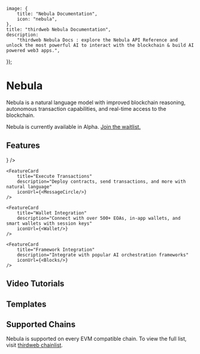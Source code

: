
	image: {
		title: "Nebula Documentation",
		icon: "nebula",
	},
	title: "thirdweb Nebula Documentation",
	description:
		"thirdweb Nebula Docs : explore the Nebula API Reference and unlock the most powerful AI to interact with the blockchain & build AI powered web3 apps.",
});

# Nebula

Nebula is a natural language model with improved blockchain reasoning, autonomous transaction capabilities, and real-time access to the blockchain.

Nebula is currently available in Alpha. [Join the waitlist.](https://thirdweb.com/nebula)

<DocImage src={NebulaDiagram} />

## Features

<div
	className="my-4 grid gap-2 md:grid-cols-2 lg:grid-cols-2 "
>
	<FeatureCard
		title="Proprietary Blockchain Model"
		description="Trained on over 2,500+ EVM networks and 1M+ contracts"
		iconUrl={<File />}
	/>

    <FeatureCard
    	title="Execute Transactions"
    	description="Deploy contracts, send transactions, and more with natural language"
		iconUrl={<MessageCircle/>}
    />

	<FeatureCard
    	title="Wallet Integration"
    	description="Connect with over 500+ EOAs, in-app wallets, and smart wallets with session keys"
		iconUrl={<Wallet/>}
    />

	<FeatureCard
    	title="Framework Integration"
    	description="Integrate with popular AI orchestration frameworks"
		iconUrl={<Blocks/>}
    />
</div>

## Video Tutorials

<Grid>

<ArticleCard
	title="Blockchain Explorer"
	description="Learn how to use Nebula to create an AI-powered block explorer"
	href="https://www.youtube.com/watch?v=vBooJytkXa4&t=596s"
/>

</Grid>

## Templates

<Grid>

<GithubTemplateCard title="Bouncer Eliza Agent" href="https://github.com/thirdweb-example/bouncer-eliza-agent" />
<GithubTemplateCard title="Block Explorer" href="https://github.com/thirdweb-example/nebula-block-explorer" />

</Grid>

## Supported Chains
Nebula is supported on every EVM compatible chain. To view the full list, visit [thirdweb chainlist](https://thirdweb.com/chainlist?service=nebula).

<DocImage src={SupportedChains} />




